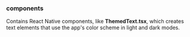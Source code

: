 ### components

Contains React Native components, like **ThemedText.tsx**, which creates text elements that use the app's color scheme in light and dark modes.
